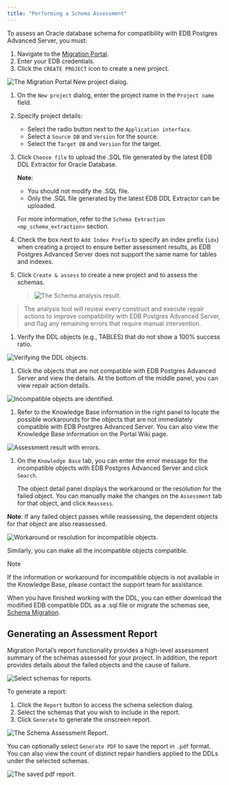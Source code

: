 ```yaml
---
title: "Performing a Schema Assessment"
---
```


<div id="mp_schema_assessment" class="registered_link"></div>


To assess an Oracle database schema for compatibility with EDB Postgres Advanced Server, you must:

1.  Navigate to the [Migration Portal](https://migration.enterprisedb.com).
2.  Enter your EDB credentials.
3.  Click the `CREATE PROJECT` icon to create a new project.

![The Migration Portal New project dialog.](../images/mp_schema_assessment_new_project.png)

1.  On the `New project` dialog, enter the project name in the `Project name` field.

2.  Specify project details:

    -   Select the radio button next to the `Application interface`.
    -   Select a `Source DB` and `Version` for the source.
    -   Select the `Target DB` and `Version` for the target.

3.  Click `Choose file` to upload the .SQL file generated by the latest EDB DDL Extractor for Oracle Database.

    **Note**:

    -   You should not modify the .SQL file.
    -   Only the .SQL file generated by the latest EDB DDL Extractor can be uploaded.

    For more information, refer to the `Schema Extraction <mp_schema_extraction>` section.

4.  Check the box next to `Add Index Prefix` to specify an index prefix (`idx`) when creating a project to ensure better assessment results, as EDB Postgres Advanced Server does not support the same name for tables and indexes.

5.  Click `Create & assess` to create a new project and to assess the schemas.

    > ![The Schema analysis result.](../images/mp_schema_assessment_analysis_result.png)

> The analysis tool will review every construct and execute repair actions to improve compatibility with EDB Postgres Advanced Server, and flag any remaining errors that require manual intervention.

1.  Verify the DDL objects (e.g., TABLES) that do not show a 100% success ratio.

![Verifying the DDL objects.](../images/mp_schema_assessment_verifying_ddl.png)

1.  Click the objects that are not compatible with EDB Postgres Advanced Server and view the details. At the bottom of the middle panel, you can view repair action details.

![Incompatible objects are identified.](../images/mp_schema_assessment_incompatible.png)

1.  Refer to the Knowledge Base information in the right panel to locate the possible workarounds for the objects that are not immediately compatible with EDB Postgres Advanced Server. You can also view the Knowledge Base information on the Portal Wiki page.

![Assessment result with errors.](../images/mp_schema_assessment_errors.png)

1.  On the `Knowledge Base` tab, you can enter the error message for the incompatible objects with EDB Postgres Advanced Server and click `Search`.

    The object detail panel displays the workaround or the resolution for the failed object. You can manually make the changes on the `Assessment` tab for that object, and click `Reassess`.

**Note**: If any failed object passes while reassessing, the dependent objects for that object are also reassessed.

![Workaround or resolution for incompatible objects.](../images/mp_schema_assessment_workaround.png)

Similarly, you can make all the incompatible objects compatible.

<div class="note">

<div class="title">

Note

</div>

If the information or workaround for incompatible objects is not available in the Knowledge Base, please contact the support team for assistance.

</div>

When you have finished working with the DDL, you can either download the modified EDB compatible DDL as a .sql file or migrate the schemas see, [Schema Migration](../04_mp_migrating_database/#mp_schema_migration).

<div id="mp_report" class="registered_link"></div>





## Generating an Assessment Report

Migration Portal’s report functionality provides a high-level assessment summary of the schemas assessed for your project. In addition, the report provides details about the failed objects and the cause of failure.

![Select schemas for reports.](../images/mp_schema_assessment_select_schema.png)

To generate a report:

1.  Click the `Report` button to access the schema selection dialog.
2.  Select the schemas that you wish to include in the report.
3.  Click `Generate` to generate the onscreen report.

![The Schema Assessment Report.](../images/mp_schema_assessment_schema_report.png)

You can optionally select `Generate PDF` to save the report in `.pdf` format. You can also view the count of distinct repair handlers applied to the DDLs under the selected schemas.

![The saved pdf report.](../images/mp_schema_assessment_schema_report_pdf.png)
